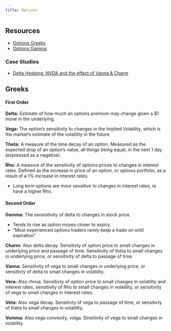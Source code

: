 ```yaml
---
title: Options
---
```


## Resources

- [Options Greeks](https://steadyoptions.com/articles/ep-options-greeks/)
- [Options Gamma](https://steadyoptions.com/articles/ep-options-gamma/)

### Case Studies

- [Delta Hedging: NVDA and the effect of Vanna & Charm](https://www.menthorq.com/guide/delta-hedging-nvda-and-the-effect-of-vanna-charm/)

## Greeks

#### First Order

**Delta:** Estimate of how much an options premium may change given a $1 move in the underlying.

**Vega:** The option's sensitivity to changes in the Implied Volatility, which is the market's estimate of the volatility in the future.

**Theta:** A measure of the time decay of an option. Measured as the expected drop of an option's value, all things being equal, in the next 1 day (expressed as a negative).

**Rho:** A measure of the sensitivity of options prices to changes in interest rates. Defined as the increase in price of an option, or options portfolio, as a result of a 1% increase in interest rates.

- Long term options are more sensitive to changes in interest rates, ie have a higher Rho.

#### Second Order

**Gamma:** The sensistivity of delta to changes in stock price. 

- Tends to rise as option moves closer to expiry.
- "Most experienced options traders rarely keep a trade on until expiration"

**Charm:** Also delta decay. Sensitivty of option price to small changes in underlying price and passage of time. Sensitivity of theta to small changes in underlying price, or sensitivity of delta to passage of time.

**Vanna:** Sensitivity of vega to small changes in underlying price, or sensitivty of delta to small changes in volatility.

**Vera:** Also rhova. Sensitivty of option price to small changes in volatility and interest rates, sensitivity of Rho to small changes in volatility, or sensitivity of vega to small changes in interest rates.

**Veta:** Also vega decay. Sensitivty of vega to passage of time, or sensitivty of theta to small changes in volatility.

**Vomma:** Also vega convexity, volga. Sinsitivity of vega to small changes in volatility.